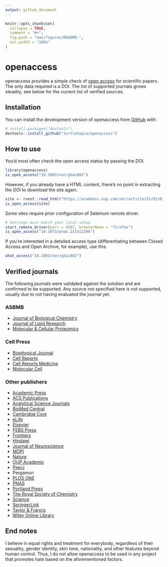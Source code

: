 ```yaml
---
output: github_document
---
```


<!-- README.md is generated from README.Rmd. Please edit that file -->

```r
knitr::opts_chunk$set(
  collapse = TRUE,
  comment = "#>",
  fig.path = "man/figures/README-",
  out.width = "100%"
)
```

# openaccess

<!-- badges: start -->
<!-- badges: end -->

openaccess provides a simple check of [open access](https://en.wikipedia.org/wiki/Open_access) for scientific papers. The only data required is a DOI. The list of supported journals grows steadily, see below for the current list of verified sources.

## Installation

You can install the development version of openaccess from [GitHub](https://github.com/) with:

```r
# install.packages("devtools")
devtools::install_github("turtletopia/openaccess")
```

## How to use

You'd most often check the open access status by passing the DOI.

```r
library(openaccess)
is_open_access("10.1093/nar/gkac882")
```

However, if you already have a HTML content, there's no point in extracting the DOI to download the site again.

```r
site <- rvest::read_html("https://academic.oup.com/nar/article/51/D1/D352/6761729")
is_open_access(site)
```

Some sites require prior configuration of Selenium remote driver.

```r
# Settings must match your local setup
start_remote_driver(port = 4567, browserName = "firefox")
is_open_access("10.1073/pnas.211412398")
```

If you're interested in a detailed access type (differentiating between Closed Access and Open Archive, for example), use this:

```r
what_access("10.1093/nar/gkac882")
```

## Verified journals

The following journals were validated against the solution and are confirmed to be supported. Any source not specified here is not supported, usually due to not having evaluated the journal yet.

### ASBMB

* [Journal of Biological Chemistry](https://www.jbc.org)
* [Journal of Lipid Research](https://www.jlr.org)
* [Molecular & Cellular Proteomics](https://www.mcponline.org)

### Cell Press

* [Biophysical Journal](https://www.cell.com/biophysj/home)
* [Cell Reports](https://www.cell.com/cell-reports/home)
* [Cell Reports Medicine](https://www.cell.com/cell-reports-medicine/home)
* [Molecular Cell](https://www.cell.com/molecular-cell/home)

### Other publishers

* [Academic Press](https://www.elsevier.com/books-and-journals/academic-press)
* [ACS Publications](https://pubs.acs.org)
* [Analytical Science Journals](https://analyticalsciencejournals.onlinelibrary.wiley.com)
* [BioMed Central](https://www.biomedcentral.com)
* [Cambridge Core](https://www.cambridge.org/core/)
* [eLife](https://elifesciences.org)
* [Elsevier](https://www.elsevier.com)
* [FEBS Press](https://febs.onlinelibrary.wiley.com)
* [Frontiers](https://www.frontiersin.org)
* [Hindawi](https://www.hindawi.com)
* [Journal of Neuroscience](https://www.jneurosci.org)
* [MDPI](https://www.mdpi.com)
* [Nature](https://www.nature.com)
* [OUP Academic](https://academic.oup.com)
* [PeerJ](https://peerj.com)
* Pergamon
* [PLOS ONE](https://journals.plos.org/plosone/)
* [PNAS](https://www.pnas.org)
* [Portland Press](https://portlandpress.com)
* [The Royal Society of Chemistry](https://www.rsc.org)
* [Science](https://www.science.org)
* [SpringerLink](https://link.springer.com)
* [Taylor & Francis](https://www.tandfonline.com)
* [Wiley Online Library](https://onlinelibrary.wiley.com)

## End notes

I believe in equal rights and treatment for everybody, regardless of their sexuality, gender identity, skin tone, nationality, and other features beyond human control. Thus, I do not allow openaccess to be used in any project that promotes hate based on the aforementioned factors.
